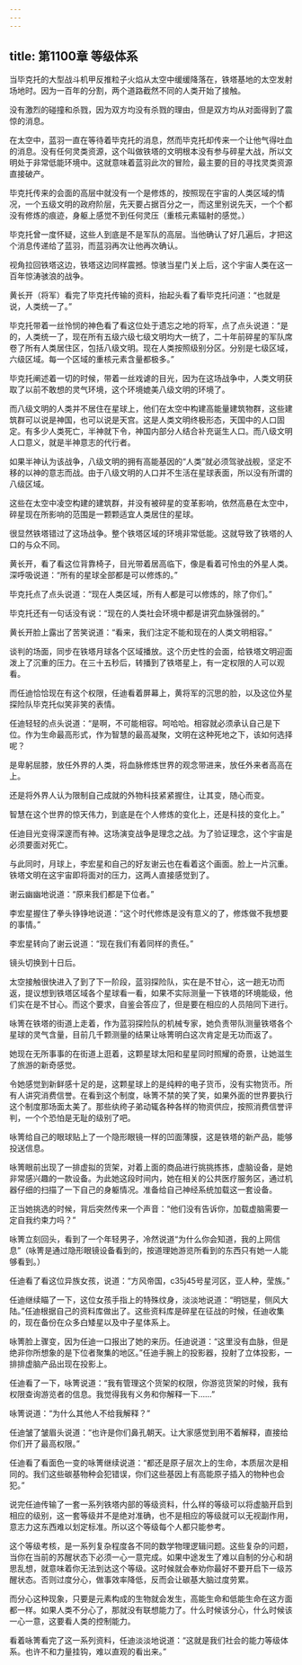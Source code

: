 ```yaml
---
---
---
```

title: 第1100章 等级体系
---



当毕克托的大型战斗机甲反推粒子火焰从太空中缓缓降落在，铁塔基地的太空发射场地时。因为一百年的分割，两个道路截然不同的人类开始了接触。

没有激烈的碰撞和杀戮，因为双方均没有杀戮的理由，但是双方均从对面得到了震惊的消息。

在太空中，蓝羽一直在等待着毕克托的消息，然而毕克托却传来一个让他气得吐血的消息。没有任何灵类资源，这个叫做铁塔的文明根本没有参与碎星大战，所以文明处于非常低能环境中。这就意味着蓝羽此次的冒险，最主要的目的寻找灵类资源直接破产。

毕克托传来的会面的高层中就没有一个是修炼的，按照现在宇宙的人类区域的情况，一个五级文明的政府阶层，先天要占据百分之一，而这里别说先天，一个个都没有修炼的痕迹，身躯上感觉不到任何灵压（重核元素辐射的感觉。）

毕克托曾一度怀疑，这些人到底是不是军队的高层。当他确认了好几遍后，才把这个消息传递给了蓝羽，而蓝羽再次让他再次确认。

视角拉回铁塔这边，铁塔这边同样震撼。惊骇当星门关上后，这个宇宙人类在这一百年惊涛骇浪的战争。

黄长开（将军）看完了毕克托传输的资料，抬起头看了看毕克托问道：“也就是说，人类统一了。”

毕克托带着一丝怜悯的神色看了看这位处于遗忘之地的将军，点了点头说道：“是的，人类统一了，现在所有五级六级七级文明均大一统了，二十年前碎星的军队席卷了所有人类居住区，包括八级文明。现在人类按照级别分区。分别是七级区域，六级区域。每一个区域的重核元素含量都极多。”

毕克托阐述着一切的时候，带着一丝戏谑的目光，因为在这场战争中，人类文明获取了以前不敢想的灵气环境，这个环境媲美八级文明的环境了。

而八级文明的人类并不居住在星球上，他们在太空中构建高能量建筑物群，这些建筑群可以说是神国，也可以说是天宫。这是人类文明终极形态，天国中的人口固定。有多少人类死亡，半神就下令，神国内部分人结合补充诞生人口。而八级文明人口意义，就是半神意志的代行者。

如果半神认为该战争，八级文明的拥有高能基因的“人类”就必须驾驶战舰，坚定不移的以神的意志而战。由于八级文明的人口并不生活在星球表面，所以没有所谓的八级区域。

这些在太空中凌空构建的建筑群，并没有被碎星的变革影响，依然高悬在太空中，碎星现在所影响的范围是一颗颗适宜人类居住的星球。

很显然铁塔错过了这场战争。整个铁塔区域的环境非常低能。这就导致了铁塔的人口的与众不同。

黄长开，看了看这位背靠椅子，目光带着居高临下，像是看着可怜虫的外星人类。深呼吸说道：“所有的星球全部都是可以修炼的。”

毕克托点了点头说道：“现在人类区域，所有人都是可以修炼的，除了你们。”

毕克托还有一句话没有说：“现在的人类社会环境中都是讲究血脉强弱的。”

黄长开脸上露出了苦笑说道：“看来，我们注定不能和现在的人类文明相容。”

谈判的场面，同步在铁塔月球各个区域播放。这个历史性的会面，给铁塔文明迎面泼上了沉重的压力。在三十五秒后，转播到了铁塔星上，有一定权限的人可以观看。

而任迪恰恰现在有这个权限，任迪看着屏幕上，黄将军的沉思的脸，以及这位外星探险队毕克托似笑非笑的表情。

任迪轻轻的点头说道：“是啊，不可能相容。呵哈哈。相容就必须承认自己是下位。作为生命最高形式，作为智慧的最高凝聚，文明在这种死地之下，该如何选择呢？

是卑躬屈膝，放任外界的人类，将血脉修炼世界的观念带进来，放任外来者高高在上。

还是将外界人认为限制自己成就的外物科技紧紧握住，让其变，随心而变。

智慧在这个世界的惊天伟力，到底是在个人修炼的变化上，还是科技的变化上。”

任迪目光变得深邃而有神。这场演变战争是理念之战。为了验证理念，这个宇宙是必须要面对死亡。

与此同时，月球上，李宏星和自己的好友谢云也在看着这个画面。脸上一片沉重。铁塔文明在这宇宙即将面对的压力，这两人直接感觉到了。

谢云幽幽地说道：“原来我们都是下位者。”

李宏星握住了拳头铮铮地说道：“这个时代修炼是没有意义的了，修炼做不我想要的事情。”

李宏星转向了谢云说道：“现在我们有着同样的责任。”

镜头切换到十日后。

太空接触很快进入了到了下一阶段，蓝羽探险队，实在是不甘心，这一趟无功而返，提议想到铁塔区域各个星球看一看，如果不实际测量一下铁塔的环境能级，他们实在是不甘心。而这个要求，自鉴会答应了，但是要在相应的人员陪同下进行。

咏箐在铁塔的街道上走着，作为蓝羽探险队的机械专家，她负责带队测量铁塔各个星球的灵气含量，目前几千颗测量的结果让咏箐明白这次肯定是无功而返了。

她现在无所事事的在街道上逛着，这颗星球太阳和星星同时照耀的奇景，让她滋生了旅游的新奇感觉。

令她感觉到新鲜感十足的是，这颗星球上的是纯粹的电子货币，没有实物货币。所有人讲究消费信誉。在看到这个制度，咏箐不禁的笑了笑，如果外面的世界要执行这个制度那场面太美了。那些纨绔子弟动辄各种各样的物资供应，按照消费信誉评判，一个个恐怕是无耻的级别了吧。

咏箐给自己的眼球贴上了一个隐形眼镜一样的凹面薄膜，这是铁塔的新产品，能够投送信息。

咏箐眼前出现了一排虚拟的货架，对着上面的商品进行挑挑拣拣，虚脑设备，是她非常感兴趣的一款设备。为此她这段时间内，她在相关的公共医疗服务区，通过机器仔细的扫描了一下自己的身躯情况。准备给自己神经系统加载这一套设备。

正当她挑选的时候，背后突然传来一个声音：“他们没有告诉你，加载虚脑需要一定自我约束力吗？”

咏箐立刻回头，看到了一个年轻男子，冷然说道“为什么你会知道，我的上网信息”（咏箐是通过隐形眼镜设备看到的，按道理她游览所看到的东西只有她一人能够看到。）

任迪看了看这位异族女孩，说道：“方风帝国，c35j45号星河区，亚人种，莹族。”

任迪继续瞄了一下，这位女孩手指上的特殊纹身，淡淡地说道：“明铠星，侧风大陆。”任迪根据自己的资料库做出了。这些资料库是碎星在征战的时候，任迪收集的，现在备份在众多白矮星以及中子星体系上。

咏箐脸上骤变，因为任迪一口报出了她的来历。任迪说道：“这里没有血脉，但是绝非你所想象的是下位者聚集的地区。”任迪手腕上的投影器，投射了立体投影，一排排虚脑产品出现在投影上。

任迪看了一下，咏箐说道：“我有管理这个货架的权限，你游览货架的时候，我有权限查询游览者的信息。我觉得我有义务和你解释一下……”

咏箐说道：“为什么其他人不给我解释？”

任迪皱了皱眉头说道：“也许是你们鼻孔朝天。让大家感觉到用不着解释，直接给你们开了最高权限。”

任迪看了看面色一变的咏箐继续说道：“都还是原子层次上的生命，本质层次是相同的。我们这些碳基物种会犯错误，你们这些基因上有高能原子插入的物种也会犯。”

说完任迪传输了一套一系列铁塔内部的等级资料，什么样的等级可以将虚脑开启到相应的级别，这一套等级并不是绝对准确，也不是相应的等级就可以无视副作用，意志力这东西难以划定标准。所以这个等级每个人都只能参考。

这个等级考核，是一系列复杂程度各不同的数学物理逻辑问题。这些复杂的问题，当你在当前的苏醒状态下必须一心一意完成。如果中途发生了难以自制的分心和胡思乱想，就意味着你无法到达这个等级。这时候就会奉劝你最好不要开启下一级苏醒状态。否则过度分心，做事效率降低，反而会让碳基大脑过度劳累。

而分心这种现象，只要是元素构成的生物就会发生，高能生命和低能生命在这方面都一样。如果人类不分心了，那就没有联想能力了。什么时候该分心，什么时候该一心一意，这要看人类的控制能力。

看着咏箐看完了这一系列资料，任迪淡淡地说道：“这就是我们社会的能力等级体系。也许不和力量挂钩，难以直观的看出来。”